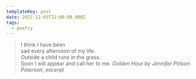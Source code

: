 ```yaml
---
templateKey: post
date: 2022-12-03T22:00:00.000Z
tags:
  - poetry
---
```

> I think I have been<br/>
> sad every afternoon of my life.<br/>
> Outside a child runs in the grass.<br/>
> Soon I will appear and call her to me.
> <cite><i>Golden Hour</i> by Jennifer Polson Peterson, excerpt</cite>
